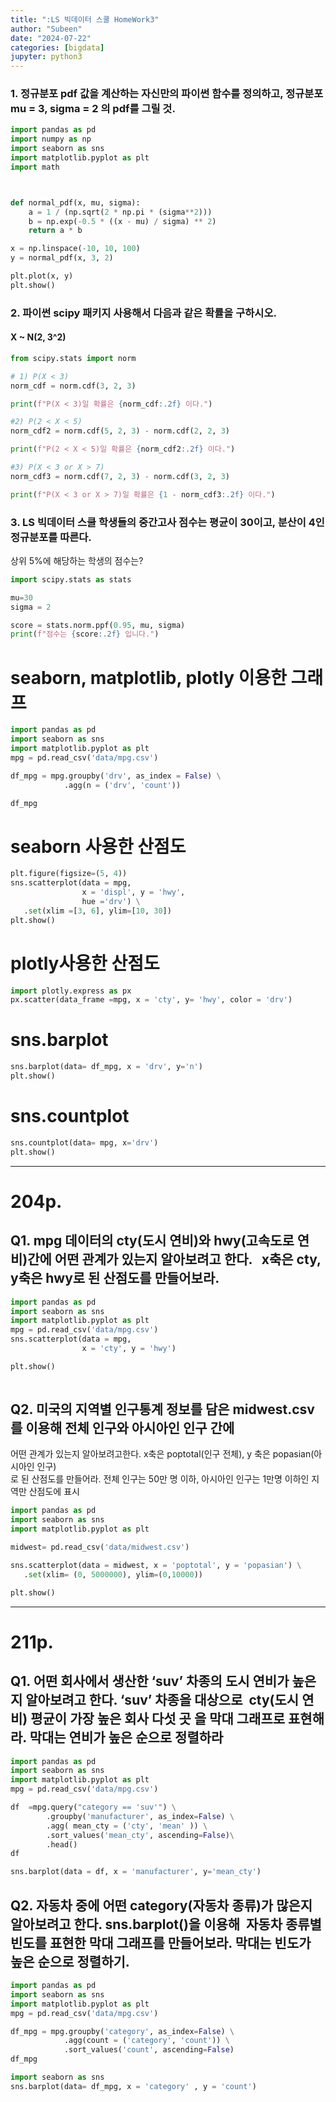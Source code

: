 ```yaml
---
title: ":LS 빅데이터 스쿨 HomeWork3"
author: "Subeen"
date: "2024-07-22"
categories: [bigdata]
jupyter: python3
---
```


### 1. 정규분포 pdf 값을 계산하는 자신만의 파이썬 함수를 정의하고, 정규분포 mu = 3, sigma = 2 의 pdf를 그릴 것.

```python
import pandas as pd
import numpy as np
import seaborn as sns
import matplotlib.pyplot as plt
import math



def normal_pdf(x, mu, sigma):
    a = 1 / (np.sqrt(2 * np.pi * (sigma**2)))
    b = np.exp(-0.5 * ((x - mu) / sigma) ** 2)
    return a * b

x = np.linspace(-10, 10, 100)
y = normal_pdf(x, 3, 2)

plt.plot(x, y)
plt.show()
```

### 2. 파이썬 scipy 패키지 사용해서 다음과 같은 확률을 구하시오.


#### X ~ N(2, 3^2)
```python
from scipy.stats import norm

# 1) P(X < 3)
norm_cdf = norm.cdf(3, 2, 3)

print(f"P(X < 3)일 확률은 {norm_cdf:.2f} 이다.")

#2) P(2 < X < 5)
norm_cdf2 = norm.cdf(5, 2, 3) - norm.cdf(2, 2, 3)

print(f"P(2 < X < 5)일 확률은 {norm_cdf2:.2f} 이다.")

#3) P(X < 3 or X > 7)
norm_cdf3 = norm.cdf(7, 2, 3) - norm.cdf(3, 2, 3)

print(f"P(X < 3 or X > 7)일 확률은 {1 - norm_cdf3:.2f} 이다.")
```

### 3. LS 빅데이터 스쿨 학생들의 중간고사 점수는 평균이 30이고, 분산이 4인 정규분포를 따른다. \

상위 5%에 해당하는 학생의 점수는?


```python
import scipy.stats as stats

mu=30
sigma = 2

score = stats.norm.ppf(0.95, mu, sigma)
print(f"점수는 {score:.2f} 입니다.")
```




# seaborn, matplotlib, plotly 이용한 그래프
```python
import pandas as pd
import seaborn as sns
import matplotlib.pyplot as plt
mpg = pd.read_csv('data/mpg.csv')

df_mpg = mpg.groupby('drv', as_index = False) \
            .agg(n = ('drv', 'count'))

df_mpg             

```


# seaborn 사용한 산점도
```python
plt.figure(figsize=(5, 4))
sns.scatterplot(data = mpg, 
                x = 'displ', y = 'hwy',
                hue ='drv') \
   .set(xlim =[3, 6], ylim=[10, 30])
plt.show()

```

# plotly사용한 산점도
```python
import plotly.express as px
px.scatter(data_frame =mpg, x = 'cty', y= 'hwy', color = 'drv')
```


# sns.barplot
```python
sns.barplot(data= df_mpg, x = 'drv', y='n')
plt.show()
```

# sns.countplot

```python
sns.countplot(data= mpg, x='drv')
plt.show()

```

----------------------------------------------------------------------

# 204p.

## Q1. mpg 데이터의 cty(도시 연비)와 hwy(고속도로 연비)간에 어떤 관계가 있는지 알아보려고 한다. \   x축은 cty, y축은 hwy로 된 산점도를 만들어보라.

```python
import pandas as pd
import seaborn as sns
import matplotlib.pyplot as plt
mpg = pd.read_csv('data/mpg.csv')
sns.scatterplot(data = mpg, 
                x = 'cty', y = 'hwy')

plt.show()
 
```

## Q2. 미국의 지역별 인구통계 정보를 담은 midwest.csv 를 이용해 전체 인구와 아시아인 인구 간에 \
어떤 관계가 있는지 알아보려고한다.  x축은  poptotal(인구 전체), y 축은 popasian(아시아인 인구) \
로 된 산점도를 만들어라. 전체 인구는 50만 명 이하, 아시아인 인구는 1만명 이하인 지역만 산점도에 표시

```python
import pandas as pd
import seaborn as sns
import matplotlib.pyplot as plt

midwest= pd.read_csv('data/midwest.csv')

sns.scatterplot(data = midwest, x = 'poptotal', y = 'popasian') \
   .set(xlim= (0, 5000000), ylim=(0,10000))

plt.show()
```

--------------------------------------------------------------------------

# 211p.

##  Q1. 어떤 회사에서 생산한 'suv' 차종의 도시 연비가 높은지 알아보려고 한다. 'suv' 차종을 대상으로 \ cty(도시 연비) 평균이 가장 높은 회사 다섯 곳 을 막대 그래프로 표현해라. 막대는 연비가 높은 순으로 정렬하라
 
 
```python
import pandas as pd
import seaborn as sns
import matplotlib.pyplot as plt
mpg = pd.read_csv('data/mpg.csv')

df  =mpg.query("category == 'suv'") \
        .groupby('manufacturer', as_index=False) \
        .agg( mean_cty = ('cty', 'mean' )) \
        .sort_values('mean_cty', ascending=False)\
        .head()
df

sns.barplot(data = df, x = 'manufacturer', y='mean_cty')
```

## Q2. 자동차 중에 어떤  category(자동차 종류)가 많은지 알아보려고 한다.   sns.barplot()을 이용해 \ 자동차 종류별 빈도를 표현한 막대 그래프를 만들어보라. 막대는 빈도가 높은 순으로 정렬하기.

```python
import pandas as pd
import seaborn as sns
import matplotlib.pyplot as plt
mpg = pd.read_csv('data/mpg.csv')

df_mpg = mpg.groupby('category', as_index=False) \
            .agg(count = ('category', 'count')) \
            .sort_values('count', ascending=False)
df_mpg

```
```python
import seaborn as sns
sns.barplot(data= df_mpg, x = 'category' , y = 'count')
```

